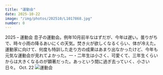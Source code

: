 ```yaml
---
title: "運動会"
date: 2025-10-22
image: "/img/photos/202510/L1017868.jpg"
number: 0
---
```




<Sheet bkg="#006049" color="#006049">
  <Title level={1} size="xl" color="#fff" align="right" width="5" column="5" row="2" font="norman-regular">So Cold Day</Title>
  <RunningHead>2025 – 運動会</RunningHead>
  <Box
  width="4"
  height="14"
  column="1"
  row="1">
  <Text size="s" color="#fff">
    息子の運動会。例年10月前半なはずだが、今年は遅い。曇りがちで、時々小雨の降るあいにくの天気。焚き火が欲しくなるくらい、体が冷えた。運動家に向けて、何度も特訓した走り方の成果はあまり出なかったけど、今年も元気な運動会が見れてよかった。一・二年生は小さく、可愛くて、三年生くらいからは大きくなるのが顕著だった。あっという間に過ぎ去っていく、小さい日々。
  </Text>
  </Box>
  <Nombre position="bottom-right">Oct. 22</Nombre>
  <Image src="/img/photos/202510/L1017868.jpg" alt="運動会" size="size-125" />
</Sheet>
